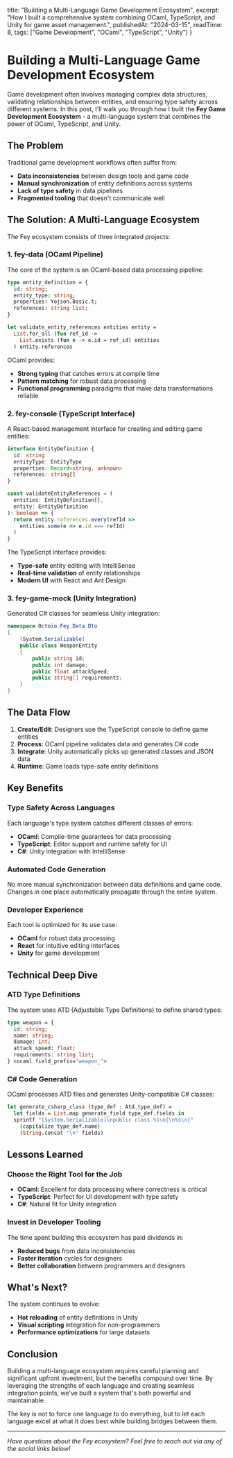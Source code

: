 
  title: "Building a Multi-Language Game Development Ecosystem",
  excerpt: "How I built a comprehensive system combining OCaml, TypeScript, and Unity for game asset management.",
  publishedAt: "2024-03-15",
  readTime: 8,
  tags: ["Game Development", "OCaml", "TypeScript", "Unity"]
}

<PostHeader metadata={metadata} />

# Building a Multi-Language Game Development Ecosystem

Game development often involves managing complex data structures, validating relationships between entities, and ensuring type safety across different systems. In this post, I'll walk you through how I built the **Fey Game Development Ecosystem** - a multi-language system that combines the power of OCaml, TypeScript, and Unity.

## The Problem

Traditional game development workflows often suffer from:

- **Data inconsistencies** between design tools and game code
- **Manual synchronization** of entity definitions across systems
- **Lack of type safety** in data pipelines
- **Fragmented tooling** that doesn't communicate well

## The Solution: A Multi-Language Ecosystem

The Fey ecosystem consists of three integrated projects:

### 1. fey-data (OCaml Pipeline)

The core of the system is an OCaml-based data processing pipeline:

```ocaml
type entity_definition = {
  id: string;
  entity_type: string;
  properties: Yojson.Basic.t;
  references: string list;
}

let validate_entity_references entities entity =
  List.for_all (fun ref_id ->
    List.exists (fun e -> e.id = ref_id) entities
  ) entity.references
```

OCaml provides:
- **Strong typing** that catches errors at compile time
- **Pattern matching** for robust data processing
- **Functional programming** paradigms that make data transformations reliable

### 2. fey-console (TypeScript Interface)

A React-based management interface for creating and editing game entities:

```typescript
interface EntityDefinition {
  id: string
  entityType: EntityType
  properties: Record<string, unknown>
  references: string[]
}

const validateEntityReferences = (
  entities: EntityDefinition[],
  entity: EntityDefinition
): boolean => {
  return entity.references.every(refId =>
    entities.some(e => e.id === refId)
  )
}
```

The TypeScript interface provides:
- **Type-safe** entity editing with IntelliSense
- **Real-time validation** of entity relationships
- **Modern UI** with React and Ant Design

### 3. fey-game-mock (Unity Integration)

Generated C# classes for seamless Unity integration:

```csharp
namespace Octoio.Fey.Data.Dto
{
    [System.Serializable]
    public class WeaponEntity
    {
        public string id;
        public int damage;
        public float attackSpeed;
        public string[] requirements;
    }
}
```

## The Data Flow

1. **Create/Edit**: Designers use the TypeScript console to define game entities
2. **Process**: OCaml pipeline validates data and generates C# code  
3. **Integrate**: Unity automatically picks up generated classes and JSON data
4. **Runtime**: Game loads type-safe entity definitions

## Key Benefits

### Type Safety Across Languages
Each language's type system catches different classes of errors:
- **OCaml**: Compile-time guarantees for data processing
- **TypeScript**: Editor support and runtime safety for UI
- **C#**: Unity integration with IntelliSense

### Automated Code Generation
No more manual synchronization between data definitions and game code. Changes in one place automatically propagate through the entire system.

### Developer Experience
Each tool is optimized for its use case:
- **OCaml** for robust data processing
- **React** for intuitive editing interfaces  
- **Unity** for game development

## Technical Deep Dive

### ATD Type Definitions

The system uses ATD (Adjustable Type Definitions) to define shared types:

```ocaml
type weapon = {
  id: string;
  name: string;
  damage: int;
  attack_speed: float;
  requirements: string list;
} <ocaml field_prefix="weapon_">
```

### C# Code Generation

OCaml processes ATD files and generates Unity-compatible C# classes:

```ocaml
let generate_csharp_class (type_def : Atd.type_def) =
  let fields = List.map generate_field type_def.fields in
  sprintf "[System.Serializable]\npublic class %s\n{\n%s\n}"
    (capitalize type_def.name)
    (String.concat "\n" fields)
```

## Lessons Learned

### Choose the Right Tool for the Job
- **OCaml**: Excellent for data processing where correctness is critical
- **TypeScript**: Perfect for UI development with type safety
- **C#**: Natural fit for Unity integration

### Invest in Developer Tooling
The time spent building this ecosystem has paid dividends in:
- **Reduced bugs** from data inconsistencies
- **Faster iteration** cycles for designers
- **Better collaboration** between programmers and designers

## What's Next?

The system continues to evolve:
- **Hot reloading** of entity definitions in Unity
- **Visual scripting** integration for non-programmers
- **Performance optimizations** for large datasets

## Conclusion

Building a multi-language ecosystem requires careful planning and significant upfront investment, but the benefits compound over time. By leveraging the strengths of each language and creating seamless integration points, we've built a system that's both powerful and maintainable.

The key is not to force one language to do everything, but to let each language excel at what it does best while building bridges between them.

---

*Have questions about the Fey ecosystem? Feel free to reach out via any of the social links below!*